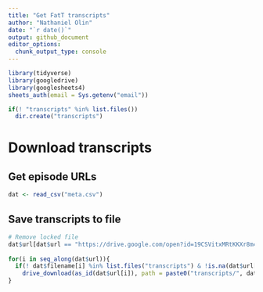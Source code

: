 ```yaml
---
title: "Get FatT transcripts"
author: "Nathaniel Olin"
date: "`r date()`"
output: github_document
editor_options: 
  chunk_output_type: console
---
```


```r
library(tidyverse)
library(googledrive)
library(googlesheets4)
sheets_auth(email = Sys.getenv("email"))

if(! "transcripts" %in% list.files())
  dir.create("transcripts")
```

# Download transcripts

## Get episode URLs

```r
dat <- read_csv("meta.csv")
```

## Save transcripts to file

```r
# Remove locked file
dat$url[dat$url == "https://drive.google.com/open?id=19CSVitxMRtKKXr8m4swuczgAHtwcTT6sEEZaxSzQpgI"] <- NA
    
for(i in seq_along(dat$url)){
  if(! dat$filename[i] %in% list.files("transcripts") & !is.na(dat$url[i]))
    drive_download(as_id(dat$url[i]), path = paste0("transcripts/", dat$filename[i]))
}
```

